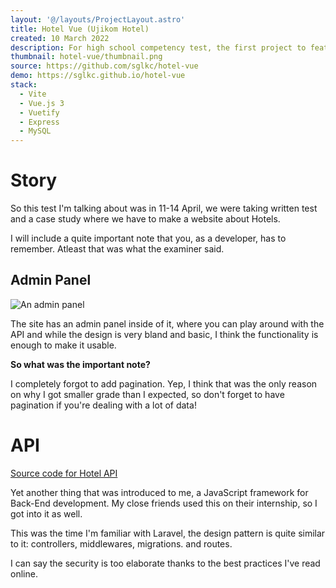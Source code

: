 ```yaml
---
layout: '@/layouts/ProjectLayout.astro'
title: Hotel Vue (Ujikom Hotel)
created: 10 March 2022
description: For high school competency test, the first project to feature an API
thumbnail: hotel-vue/thumbnail.png
source: https://github.com/sglkc/hotel-vue
demo: https://sglkc.github.io/hotel-vue
stack:
  - Vite
  - Vue.js 3
  - Vuetify
  - Express
  - MySQL
---
```


# Story

So this test I'm talking about was in 11-14 April, we were taking written test
and a case study where we have to make a website about Hotels.

I will include a quite important note that you, as a developer, has to remember.
Atleast that was what the examiner said.

## Admin Panel

![An admin panel](/assets/project/hotel-vue/admin.png)

The site has an admin panel inside of it, where you can play around with the API
and while the design is very bland and basic, I think the functionality is
enough to make it usable.

**So what was the important note?**

I completely forgot to add pagination. Yep, I think that was the only reason on
why I got smaller grade than I expected, so don't forget to have pagination if
you're dealing with a lot of data!

# API

[Source code for Hotel API](https://github.com/sglkc/hotel-api)

Yet another thing that was introduced to me, a JavaScript framework for Back-End
development. My close friends used this on their internship, so I got into it as
well.

This was the time I'm familiar with Laravel, the design pattern is quite similar
to it: controllers, middlewares, migrations. and routes.

I can say the security is too elaborate thanks to the best practices I've read
online.

